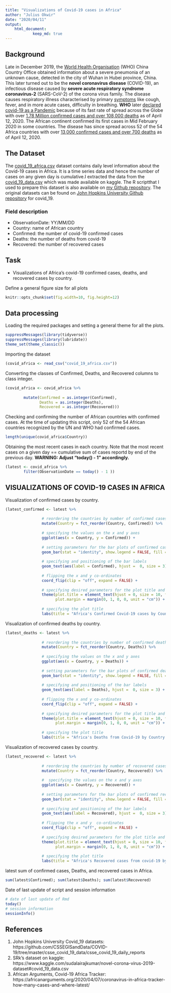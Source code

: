 ```yaml
---
title: "Visualizations of Covid-19 cases in Africa"
author: "Julius Okwir"
date: "2020/04/11"
output:
    html_document:
            keep_md: true
---
```


## Background
Late in December 2019, the [World Health Organisation](https://www.who.int/emergencies/diseases/novel-coronavirus-2019/events-as-they-happen) (WHO) China Country Office obtained information about a severe pneumonia of an unknown cause, detected in the city of Wuhan in Hubei province, China. This later turned out to be the **novel coronavirus disease** (COVID-19), an infectious disease caused by **severe acute respiratory syndrome coronavirus-2** (SARS-CoV-2) of the corona virus family. The disease causes respiratory illness characterised by primary [symptoms](https://www.cdc.gov/coronavirus/2019-ncov/symptoms-testing/symptoms.html) like cough, fever, and in more acute cases, difficulty in breathing. **WHO** later [declared covid-19 as a Pandemic](https://time.com/5791661/who-coronavirus-pandemic-declaration/) because of its fast rate of spread across the Globe with over [1.78 Million confirmed cases and over 108,000 deaths](https://coronavirus.jhu.edu/map.html) as of April 12, 2020. The African continent confirmed its first cases in Mid February 2020 in some countries. The disease has since spread across 52 of the 54 Africa countries with over [13,000 confirmed cases and over 700 deaths](https://africanarguments.org/2020/04/07/coronavirus-in-africa-tracker-how-many-cases-and-where-latest/) as of April 12, 2020. 

## The Dataset
The [covid_19_africa.csv](https://github.com/ju-ok/Covid-19-Africa.git) dataset contains daily level information about the Covid-19 cases in Africa.
It is a time series data and hence the number of cases on any given day is cumulative.I extracted the data from the [covid_19_data.csv](https://www.kaggle.com/sudalairajkumar/novel-corona-virus-2019-dataset#covid_19_data.csv) which was made available on kaggle. The R scriptthat I used to prepare this dataset is also available on [my Github repository](https://github.com/ju-ok/Covid-19-Africa.git). The original datasets can be found on [John Hopkins University Github repository](https://github.com/CSSEGISandData/COVID-19/tree/master/csse_covid_19_data/csse_covid_19_daily_reports) for covid_19. 

### Field description
- ObservationDate: YY/MM/DD
- Country: name of African country
- Confirmed: the number of covid-19 confirmed cases
- Deaths:  the number of deaths from covid-19
- Recovered: the number of recovered cases

## Task
- Visualizations of Africa’s covid-19 confirmed cases, deaths, and recovered cases by country. 

Define a general figure size for all plots
```r
knitr::opts_chunk$set(fig.width=10, fig.height=12) 
```

## Data processing
Loading the required packages and setting a general theme for all the plots.
```r
suppressMessages(library(tidyverse))
suppressMessages(library(lubridate))
theme_set(theme_classic())
```

Importing the dataset
```r
(covid_africa <- read_csv("covid_19_africa.csv"))
```

Converting the classes of Confirmed, Deaths, and Recovered columns to class integer.
```r
(covid_africa <- covid_africa %>%
        
        mutate(Confirmed = as.integer(Confirmed), 
               Deaths = as.integer(Deaths),
               Recovered = as.integer(Recovered)))
```


Checking and confirming the number of African countries with confirmed cases. 
At the time of updating this script, only 52 of the 54 African countries recognized by the UN and WHO had confirmed cases.
```r
length(unique(covid_africa$Country))
```

Obtaining the most recent cases in each country. 
Note that the most recent cases on a given day == cumulative sum of cases reportd by end of the previous day. **WARNING: Adjust "today() - 1" accordingly.**
```r
(latest <- covid_africa %>%
        filter(ObservationDate == today() - 1 ))
```

## VISUALIZATIONS OF COVID-19 CASES IN AFRICA
Visualization of confirmed cases by country.
```r
(latest_confirmed <- latest %>%
                
                # reordering the countries by number of confirmed cases i.e highest to lowest
                mutate(Country = fct_reorder(Country, Confirmed)) %>%
                
                # specifying the values on the x and y axes 
                ggplot(aes(x = Country, y = Confirmed)) +
                
                # setting parameters for the bar plots of confirmed cases by country
                geom_bar(stat = "identity", show.legend = FALSE, fill = "orange", width = 0.6) + 
                
                # specifying and positioning of the bar labels
                geom_text(aes(label = Confirmed), hjust =  0, size = 3) +
                
                # flipping the x and y co-ordinates
                coord_flip(clip = "off", expand = FALSE) +
                
                # specifying desired parameters for the plot title and margin
                theme(plot.title = element_text(hjust = 0, size = 10, face = "bold"),
                      plot.margin = margin(0, 1, 0, 0, unit = "cm")) +
                
                # specifying the plot title
                labs(title = "Africa's Confirmed Covid-19 cases by Country. 2020-04-12"))
```

Visualization of confirmed deaths by country.
```r
(latest_deaths <- latest %>%
                
                # reordering the countries by number of confirmed deaths i.e highest to lowest
                mutate(Country = fct_reorder(Country, Deaths)) %>%
                
                # specifying the values on the x and y axes 
                ggplot(aes(x = Country, y = Deaths)) +
                
                # setting parameters for the bar plots of confirmed deaths by country
                geom_bar(stat = "identity", show.legend = FALSE, fill = "red", width = 0.6) +
                
                # specifying and positioning of the bar labels
                geom_text(aes(label = Deaths), hjust =  0, size = 3) +
                
                # flipping the x and y co-ordinates
                coord_flip(clip = "off", expand = FALSE) +
                
                # specifying desired parameters for the plot title and margin
                theme(plot.title = element_text(hjust = 0, size = 10, face = "bold"),
                      plot.margin = margin(0, 1, 0, 0, unit = "cm")) +
                
                # specifying the plot title
                labs(title = "Africa's Deaths from Covid-19 by Country. 2020-04-12"))

```

Visualization of recovered cases by country.
```r
(latest_recovered <- latest %>%
                
                # reordering the countries by number of recovered cases i.e highest to lowest
                mutate(Country = fct_reorder(Country, Recovered)) %>%
                
                #  specifying the values on the x and y axes 
                ggplot(aes(x = Country, y = Recovered)) +
                
                # setting parameters for the bar plots of confirmed recoveries by country
                geom_bar(stat = "identity", show.legend = FALSE, fill = "green", width = 0.6) + 
                
                # specifying and positioning of the bar labels
                geom_text(aes(label = Recovered), hjust =  0, size = 3) +
                
                # flipping the x and y  co-ordinates
                coord_flip(clip = "off", expand = FALSE) +
                
                # specifying desired parameters for the plot title and margin
                theme(plot.title = element_text(hjust = 0, size = 10, face = "bold"),
                      plot.margin = margin(0, 1, 0, 0, unit = "cm")) +
                
                # specifying the plot title
                labs(title = "Africa's Recovered cases from covid-19 by Country. 2020-04-12"))
```

latest sum of confirmed cases, Deaths, and recovered cases in Africa.
```r
sum(latest$Confirmed); sum(latest$Deaths); sum(latest$Recovered)
```

Date of last update of script and session information
```r
# date of last update of Rmd
today()
# session information
sessionInfo()
```

## References
1. John Hopkins University Covid_19 datasets: 
https://github.com/CSSEGISandData/COVID-19/tree/master/csse_covid_19_data/csse_covid_19_daily_reports
2. SRk's dataset on kaggle: https://www.kaggle.com/sudalairajkumar/novel-corona-virus-2019-dataset#covid_19_data.csv
3. African Arguments, Covid-19 Africa Tracker: 
https://africanarguments.org/2020/04/07/coronavirus-in-africa-tracker-how-many-cases-and-where-latest/











